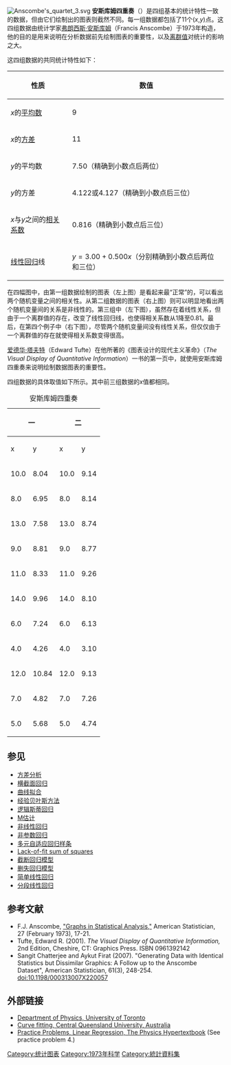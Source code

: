 [[Image:Anscombe's_quartet_3.svg|right]]
'''安斯库姆四重奏'''（{{lang|en|Anscombe's quartet}}）是四组基本的统计特性一致的数据，但由它们绘制出的图表则截然不同。每一组数据都包括了11个(''x'',''y'')点。这四组数据由统计学家[[弗朗西斯·安斯库姆|弗朗西斯·安斯库姆]]（Francis Anscombe）于1973年构造，他的目的是用来说明在分析数据前先绘制图表的重要性，以及[[离群值|离群值]]对统计的影响之大。

这四组数据的共同统计特性如下：
{| class="wikitable"
! 性质
! 数值
|-
| ''x''的[[平均数|平均数]]
| 9
|-
| ''x''的[[方差|方差]]
| 11
|-
| ''y''的平均数
| 7.50（精确到小数点后两位）
|-
| ''y''的方差
| 4.122或4.127（精确到小数点后三位）
|-
| ''x''与''y''之间的[[相关系数|相关系数]]
| 0.816（精确到小数点后三位）
|-
| [[线性回归|线性回归]]线
| <math>y=3.00 + 0.500x</math>（分别精确到小数点后两位和三位）
|}

在四幅图中，由第一组数据绘制的图表（左上图）是看起来最“正常”的，可以看出两个随机变量之间的相关性。从第二组数据的图表（右上图）则可以明显地看出两个随机变量间的关系是非线性的。第三组中（左下图），虽然存在着线性关系，但由于一个离群值的存在，改变了线性回归线，也使得相关系数从1降至0.81。最后，在第四个例子中（右下图），尽管两个随机变量间没有线性关系，但仅仅由于一个离群值的存在就使得相关系数变得很高。

[[爱德华·塔夫特|爱德华·塔夫特]]（Edward Tufte）在他所著的《图表设计的现代主义革命》（''The Visual Display of Quantitative Information''）一书的第一页中，就使用安斯库姆四重奏来说明绘制数据图表的重要性。

四组数据的具体取值如下所示。其中前三组数据的''x''值都相同。

{| class="wikitable" style="text-align: center; margin-left:auto; margin-right:auto;"  border="1"
|+ 安斯库姆四重奏
|-
! colspan="2"| 一
! colspan="2"| 二
! colspan="2"| 三
! colspan="2"| 四
|-
| x 
| y 
| x 
| y  
| x 
| y 
| x 
| y   
|-
| 10.0 ||  8.04 || 10.0 ||  9.14 || 10.0 ||  7.46 ||  8.0 ||  6.58
|-
|  8.0 ||  6.95 ||  8.0 ||  8.14 ||  8.0 ||  6.77 ||  8.0 ||  5.76
|-
| 13.0 ||  7.58 || 13.0 ||  8.74 || 13.0 || 12.74 ||  8.0 ||  7.71
|-
|  9.0 ||  8.81 ||  9.0 ||  8.77 ||  9.0 ||  7.11 ||  8.0 ||  8.84
|-
| 11.0 ||  8.33 || 11.0 ||  9.26 || 11.0 ||  7.81 ||  8.0 ||  8.47
|-
| 14.0 ||  9.96 || 14.0 ||  8.10 || 14.0 ||  8.84 ||  8.0 ||  7.04
|-
|  6.0 ||  7.24 ||  6.0 ||  6.13 ||  6.0 ||  6.08 ||  8.0 ||  5.25
|-
|  4.0 ||  4.26 ||  4.0 ||  3.10 ||  4.0 ||  5.39 || 19.0 || 12.50
|-
| 12.0 || 10.84 || 12.0 ||  9.13 || 12.0 ||  8.15 ||  8.0 ||  5.56
|-
|  7.0 ||  4.82 ||  7.0 ||  7.26 ||  7.0 ||  6.42 ||  8.0 ||  7.91
|-
|  5.0 ||  5.68 ||  5.0 ||  4.74 ||  5.0 ||  5.73 ||  8.0 ||  6.89
|}

== 参见 ==
{{div col|2}}
* [[方差分析|方差分析]]
* [[横截面回归|横截面回归]]
* [[曲线拟合|曲线拟合]]
* [[经验贝叶斯方法|经验贝叶斯方法]]
* [[逻辑斯蒂回归|逻辑斯蒂回归]]
* [[M估计|M估计]]
* [[非线性回归|非线性回归]]
* [[非参数回归|非参数回归]]
* [[多元自适应回归样条|多元自适应回归样条]]
* [[Lack-of-fit_sum_of_squares|Lack-of-fit sum of squares]]<!--没有什么好的译名-->
* [[截断回归模型|截断回归模型]]
* [[删失回归模型|删失回归模型]]
* [[简单线性回归|简单线性回归]]
* [[分段回归|分段线性回归]]
{{div col end}}

== 参考文献 ==
* F.J. Anscombe, [http://links.jstor.org/sici?sici=0003-1305%28197302%2927%3A1%3C17%3AGISA%3E2.0.CO%3B2-J "Graphs in Statistical Analysis,"] American Statistician, 27 (February 1973), 17-21.
* Tufte, Edward R. (2001). ''The Visual Display of Quantitative Information,'' 2nd Edition, Cheshire, CT: Graphics Press. ISBN 0961392142
* Sangit Chatterjee and Aykut Firat (2007). "Generating Data with Identical Statistics but Dissimilar Graphics: A Follow up to the Anscombe Dataset", American Statistician, 61(3), 248-254. [[doi:10.1198/000313007X220057|doi:10.1198/000313007X220057]]

== 外部链接 ==
* [http://www.upscale.utoronto.ca/GeneralInterest/Harrison/Visualisation/Visualisation.html Department of Physics, University of Toronto] {{Wayback|url=http://www.upscale.utoronto.ca/GeneralInterest/Harrison/Visualisation/Visualisation.html |date=20170107000224 }}
* [https://web.archive.org/web/20090707031600/http://exploringdata.cqu.edu.au/curv_fit.htm Curve fitting, Central Queensland University, Australia]
* [http://physics.info/linear-regression/practice.shtml Practice Problems, Linear Regression, The Physics Hypertextbook] {{Wayback|url=http://physics.info/linear-regression/practice.shtml |date=20201001193224 }} (See practice problem 4.)

[[Category:统计图表|Category:统计图表]]
[[Category:1973年科学|Category:1973年科学]]
[[Category:統計資料集|Category:統計資料集]]
